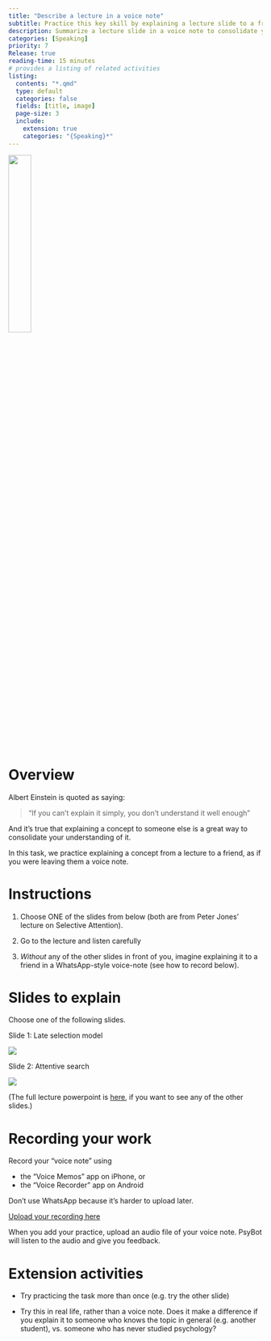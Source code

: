 ```yaml
---
title: "Describe a lecture in a voice note"
subtitle: Practice this key skill by explaining a lecture slide to a friend
description: Summarize a lecture slide in a voice note to consolidate your understanding and practice explaining concepts clearly.
categories: [Speaking]
priority: 7
Release: true
reading-time: 15 minutes
# provides a listing of related activities
listing:
  contents: "*.qmd"
  type: default
  categories: false
  fields: [title, image]
  page-size: 3
  include:
    extension: true
    categories: "{Speaking}*"
---
```


![](../images/Albert_Einstein_sticks_his_tongue_1951.jpg){width="30%"}


# Overview

Albert Einstein is quoted as saying:

> "If you can't explain it simply, you don't understand it well enough"

And it's true that explaining a concept to someone else is a great way to consolidate your understanding of it.

In this task, we practice explaining a concept from a lecture to a friend, as if you were leaving them a voice note. 


# Instructions

::: instruction

1.  Choose ONE of the slides from below (both are from Peter Jones' lecture on Selective Attention).

2.  Go to the lecture and listen carefully

3.  *Without* any of the other slides in front of you, imagine explaining it to a friend in a WhatsApp-style voice-note (see how to record below).

:::

# Slides to explain


Choose one of the following slides.

<!-- todo: update with actual slides from the week -->

Slide 1: Late selection model

![](../images/lectureslide1.png)


<!-- 
Example of a description

This slide illustrates the "Late Selection" model proposed by Deutsch and Deutsch in 1963. According to this model, all incoming stimuli—whether attended to or not—undergo sensory processing and semantic analysis. The filtering of information happens only after semantic analysis, meaning selection occurs based on the meaning (or semantics) of the information rather than just physical properties (such as volume or pitch). Information is remembered if it is deemed important, especially if a response is required. The model contrasts with earlier theories where filtering was believed to happen earlier in the perceptual process. 





-->


Slide 2: Attentive search

![](../images/lectureslide2.png)

<!--

This slide illustrates two types of visual search tasks:

Finding a red circle among blue circles (a task of preattentive search).
Finding the letter F among E’s (a task of attentive search).
The graph compares the reaction times for these two tasks as the number of distractors (irrelevant items) increases.

For the first task, finding a red circle among blue circles relies on preattentive search. This type of search is fast and automatic because the red circle has a distinct feature (color) that makes it "pop out" immediately from the blue distractors. The red line on the graph shows that the reaction time for this task remains constant, even as the number of distractors increases. This indicates that the brain processes the red circle effortlessly without needing to scan each item individually.

In contrast, the second task, finding the letter "F" among "E"s, requires attentive search. Since "F" and "E" share many visual features, they cannot be easily distinguished by a simple feature like color or shape. Instead, participants must carefully scan each letter to find the "F," making it a more effortful, serial process. The blue line on the graph shows that as the number of distractors increases, the reaction time also increases, indicating that the search becomes more difficult and takes longer with more "E"s present.

In summary:

Preattentive search (finding a red circle) is quick, automatic, and not affected by the number of distractors.
Attentive search (finding an "F" among "E"s) is slower, requires focused attention, and becomes more time-consuming as the number of distractors increases.
This distinction highlights how different types of searches place different cognitive demands on visual processing.







BAD STUDENT EXAMPLES



Uh, so this slide is about, like, a model from some guys named Deutsch and Deutsch in the 1960s or something. Basically, it says that all the stuff you hear or see goes into your brain, and then your brain figures out what it means. Only after that, it decides what's important or not, I guess.
It doesn’t just throw away stuff right away, like some other ideas say. Instead, it waits until it understands what everything is before it gets rid of anything. If something's important, like if you need to respond to it, you remember it. That's pretty much it. So, yeah, it happens later or something compared to older ideas.



So, um, this slide is about, like, finding stuff in a group of things. There are two tasks—one where you look for a red circle in a bunch of blue circles, and another where you try to find the letter "F" in a bunch of "E"s. 
Uh, I think the red circle one is easy because, well, it's red, and the others are blue, so you can, like, see it right away. That's called pre-something, I forget. Anyway, it doesn't matter how many blue circles there are, you just find the red one quickly.
The other one, with the "F" and the "E"s, is harder because they kinda look the same. So, you have to look at each letter one by one. The more "E"s there are, the longer it takes to find the "F." That's why the blue line goes up in the graph, I think. 
Yeah, so basically, one task is easy and the other one is harder, and it takes more time if there are more letters.









-->




(The full lecture powerpoint is [here](Lecture 4 Attention.pptx), if you want to see any of the other slides.)


# Recording your work


:::{.instruction}

Record your "voice note" using

-   the "Voice Memos" app on iPhone, or
-   the "Voice Recorder" app on Android

Don't use WhatsApp because it's harder to upload later.

[Upload your recording here](https://psybot.llemma.net/add/){.submit-work .btn .btn-primary}

When you add your practice, upload an audio file of your voice note. PsyBot will listen to the audio and give you feedback.

:::


<!-- [DEMO of ChatGPT feedback for this task](speaking-feedback-demo.html) -->


# Extension activities

- Try practicing the task more than once (e.g. try the other slide)

- Try this in real life, rather than a voice note. Does it make a difference if you explain it to someone who knows the topic in general (e.g. another student), vs. someone who has never studied psychology?

